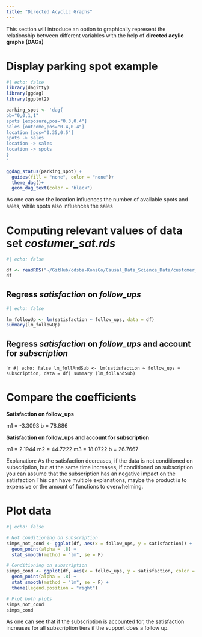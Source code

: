 ```yaml
---
title: "Directed Acyclic Graphs"
---
```


This section will introduce an option to graphically represent the relationship between 
different variables with the help of **directed acylic graphs (DAGs)**

# Display parking spot example

````r
#| echo: false
library(dagitty)
library(ggdag)
library(ggplot2)

parking_spot <- 'dag{
bb="0,0,1,1"
spots [exposure,pos="0.3,0.4"]
sales [outcome,pos="0.4,0.4"]
location [pos="0.35,0.5"]
spots -> sales
location -> sales
location -> spots
}
'

ggdag_status(parking_spot) +
  guides(fill = "none", color = "none")+
  theme_dag()+
  geom_dag_text(color = "black")
````

As one can see the location influences the number of available spots and sales, while spots also influences the sales

# Computing relevant values of data set *costumer_sat.rds*

````r
#| echo: false

df <- readRDS("~/GitHub/cdsba-KonsGo/Causal_Data_Science_Data/customer_sat.rds")
df

````

## Regress *satisfaction* on *follow_ups*

````r
#| echo: false

lm_followUp <- lm(satisfaction ~ follow_ups, data = df)
summary(lm_followUp)
````

## Regress *satisfaction* on *follow_ups* and account for *subscription*

`````r
#| echo: false
lm_follAndSub <- lm(satisfaction ~ follow_ups + subscription, data = df)
summary (lm_follAndSub)
````

# Compare the coefficients

**Satisfaction on follow_ups**

m1 = -3.3093 b = 78.886

**Satisfaction on follow_ups and account for subscription**

m1 = 2.1944 m2 = 44.7222 m3 = 18.0722 b = 26.7667

Explanation: As the satisfaction decreases, if the data is not conditioned 
on subscription, but at the same time increases, if conditioned on subscription
you can assume that the subscription has an negative impact on the satisfaction
This can have multiple explanations, maybe the product is to expensive or
the amount of functions to overwhelming.

# Plot data

````r
#| echo: false

# Not conditioning on subscription
simps_not_cond <- ggplot(df, aes(x = follow_ups, y = satisfaction)) +
  geom_point(alpha = .8) +
  stat_smooth(method = "lm", se = F)

# Conditioning on subscription
simps_cond <- ggplot(df, aes(x = follow_ups, y = satisfaction, color = subscription)) +
  geom_point(alpha = .8) +
  stat_smooth(method = "lm", se = F) +
  theme(legend.position = "right")

# Plot both plots
simps_not_cond
simps_cond
````

As one can see that if the subscription is accounted for, the satisfaction increases for all subscription tiers if the support does a follow up.
